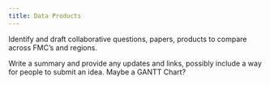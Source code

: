 ```yaml
---
title: Data Products
---
```


Identify and draft collaborative questions, papers, products to compare across FMC’s and regions.

Write a summary and provide any updates and links, possibly include a way for people to submit an idea. Maybe a GANTT Chart?
